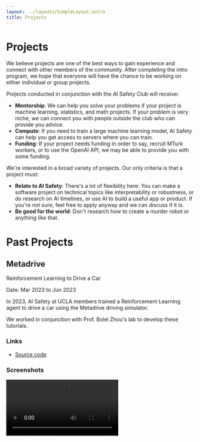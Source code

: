 ```yaml
---
layout: ../layouts/SimpleLayout.astro
title: Projects
---
```



# Projects

We believe projects are one of the best ways to gain experience and connect
with other members of the community. After completing the intro program, we
hope that everyone will have the chance to be working on either individual or
group projects.

Projects conducted in conjunction with the AI Safety Club will receive:

- **Mentorship**: We can help you solve your problems if your project is
  machine learning, statistics, and math projects. If your problem is very niche,
  we can connect you with people outside the club who can provide you advice.
- **Compute**: If you need to train a large machine learning model, AI Safety
  can help you get access to servers where you can train.
- **Funding**: If your project needs funding in order to say, recruit MTurk
  workers, or to use the OpenAI API, we may be able to provide you with some
  funding.

We're interested in a broad variety of projects. Our only criteria is that a
project must:

- **Relate to AI Safety**: There's a lot of flexibility here: You can make a
  software project on technical topics like interpretability or robustness, or
  do research on AI timelines, or use AI to build a useful app or product. If
  you're not sure, feel free to apply anyway and we can discuss if it is.
- **Be good for the world**: Don't research how to create a murder robot or
  anything like that.

# Past Projects

## Metadrive

Reinforcement Learning to Drive a Car

Date: Mar 2023 to Jun 2023

In 2023, AI Safety at UCLA members trained a Reinforcement Learning agent to
drive a car using the Metadrive driving simulator.

We worked in conjunction with Prof. Bolei Zhou's lab to develop these
tutorials.

### Links

- [Source code](//github.com/pimpale/mdt)

### Screenshots

<video src={metadrive} autoplay className="w-1/2" />

## Alpha Zero Connect4

We ran a tournament to design AI algorithms that played Connect4.

Date: Mar 2023 to Jun 2023

In 2023, we ran a tournament to design AI algorithms that played Connect4. An
implementation of Deepmind's AlphaZero algorithm was the winner!

### Links

- [Source code](//github.com/wz-ml/A0-Connect4)

### Screenshots

<video src={alphazero} autoplay className="w-1/2" />

## OmegaSUS

Building an Among Us Bot using Reinforcement Learning

Date: Mar 2023 to Jun 2023

In this work, we simulate the popular online multi-player game 'Among Us'.
Inspired by works like CICERO, we use multiple models to tackle different parts
of a full game.

### Links

- [Source code](//github.com/pimpale/omegasus)

### Screenshots

<video src={omegasus} autoplay className="w-1/2" />

## Neural Cellular Automata

Growing a Moyai from a single pixel.

Date: Mar 2023 to Jun 2023

This project, created by one of our members, implements a neural network
cellular automaton as described in [this paper](//distill.pub/2020/growing-ca/).
It's able to grow a 🗿 from scratch.

### Links

- [Source code](https://github.com/wz-ml/A0-Connect4)

### Screenshots

<video src={automata} autoplay className="w-1/2" />

## Critica

Test your critical reading skills by trying to distinguish between GPT3
completed text and the real thing

Date: Mar 2022 to Jun 2022

Oftentimes, when we skim an article, we fail to engage with the actual point
of the text, simply reading the words without really understanding them. GPT3
is a large language model that is notorious for this as well. It has no "real"
understanding of anything, but is an expert at writing plausible sounding
continuations of any text.

Critica forces the reader to discriminate between 3 AI generated distractors
and 1 true article completion in order to keep reading the article. In doing
so, we hope to ensure that the reader knows what's really going on in the
article.

### Links

- [Demo](//critica.ais-ucla.org)
- [Source code](//github.com/ais-ucla/critica)
- [Inspired by](//www.gwern.net/Fake-Journal-Club)

### Screenshots

<Image src={critica} alt="critica screenshot" />
